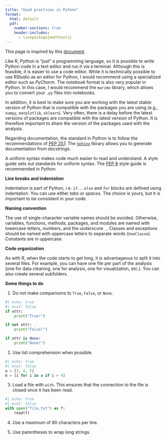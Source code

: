 ```yaml
--- 
title: "Good practices in Python"
format: 
  html: default
  pdf:
    number-sections: true
    header-includes:
      - \usepackage{mathtools} 
---
```


This page is inspired by this [document](https://gist.github.com/ruimaranhao/4e18cbe3dad6f68040c32ed6709090a3).

Like R, Python is "just" a programming language, so it is possible to write Python code in a text editor and run it via a terminal. Although this is feasible, it is easier to use a code editor. While it is technically possible to use RStudio as an editor for Python, I would recommend using a specialized editor such as *PyCharm*. The *notebook* format is also very popular in Python. In this case, I would recommend the `marimo` library, which allows you to convert your `.py` files into notebooks. 

In addition, it is best to make sure you are working with the latest stable version of Python that is compatible with the packages you are using (e.g., `numpy`, `matplotlib`, `sklearn`). Very often, there is a delay before the latest versions of packages are compatible with the latest version of Python. It is therefore important to share the version of the packages used with the analysis.

Regarding documentation, the standard in Python is to follow the recommendations of [PEP 257](https://peps.python.org/pep-0257/). The [`Sphinx`](https://www.sphinx-doc.org/en/master/) library allows you to generate documentation from *docstrings*.

A uniform syntax makes code much easier to read and understand. A style guide sets out standards for uniform syntax. The [PEP 8](https://peps.python.org/pep-0008/) style guide is recommended in Python.

**Line breaks and indentation**

Indentation is part of Python, i.e. `if...else` and `for` blocks are defined using indentation. You can use either *tabs* or *spaces*. The choice is yours, but it is important to be consistent in your code.

**Naming convention**

The use of single-character variable names should be avoided. Otherwise, variables, functions, methods, packages, and modules are named with lowercase letters, numbers, and the underscore `_`. Classes and exceptions should be named with uppercase letters to separate words (`UneClasse`). Constants are in uppercase.

**Code organization**

As with R, when the code starts to get long, it is advantageous to split it into several files. For example, you can have one file per part of the analysis (one for data cleaning, one for analysis, one for visualization, etc.). You can also create several subfolders.

**Some things to do**

1. Do not make comparisons to `True`, `False`, or `None`.

```python
#| echo: true
#| eval: false
if attr:
    print("True!")

if not attr:
    print("False!")

if attr is None:
    print("None!")
```

2. Use list comprehension when possible.

```python
#| echo: true
#| eval: false
a = [3, 4, 5]
b = [i for i in a if i > 4]
```

3. Load a file with `with`. This ensures that the connection to the file is closed once it has been read.

```python
#| echo: true
#| eval: false
with open("file.txt") as f:
    read(f)
```

4. Use a maximum of 80 characters per line.

5. Use parentheses to wrap long strings.
